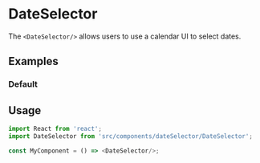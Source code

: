
<Meta title="Form Controls|DateSelector" component={DateSelector}/>

# DateSelector

The `<DateSelector/>` allows users to use a calendar UI to select dates.

## Examples

### Default

<Preview>
  <DateSelector/>
</Preview>

## Usage

```js
import React from 'react';
import DateSelector from 'src/components/dateSelector/DateSelector';

const MyComponent = () => <DateSelector/>;
```
